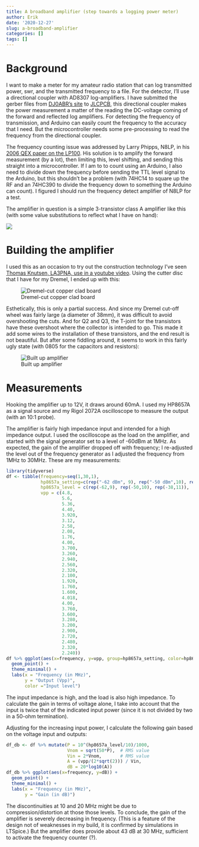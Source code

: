 ```yaml
---
title: A broadband amplifier (step towards a logging power meter)
author: Erik
date: '2020-12-27'
slug: a-broadband-amplifier
categories: []
tags: []
---
```


# Background 

I want to make a meter for my amateur radio station that can log transmitted power, swr, and the transmitted
frequency to a file.  For the detector, I'll use a directional coupler with AD8307 log-amplifiers. I have 
submitted the gerber files from [DJ0ABR's site](https://dj0abr.de/english/technik/dds/epwrswrV2.htm) to 
[JLCPCB](https://jlcpcb.com/), this directional coupler makes the power measurement a matter of the reading
the DC-voltage coming of the forward and reflected log amplifiers. For detecting the frequency of transmission,
and Arduino can easily count the frequency to the accuracy that I need. But the microcontroller needs some 
pre-processing to read the frequency from the directional coupler.

The frequency counting issue was addressed by Larry Phipps, N8LP, in his [2006 QEX paper on the LP100](http://www.telepostinc.com/Files/phipps-1.pdf).
His solution is to amplify the forward measurement (by a lot), then limiting this, level shifting, and sending
this straight into a microcontroller. If I am to to count using an Arduino, I also need to divide down the frequency
before sending the TTL level signal to the Arduino, but this shouldn't be a problem (with 74HC14 to square up the RF and an 74HC390 to divide
the frequency down to something the Arduino can count). I figured I should run the frequency detect amplifier of N8LP for a test.

The amplifier in question is a simple 3-transistor class A amplifier like this (with some value substitutions to reflect what I have on hand):

![](/post/2020-12-27-a-broadband-amplifier/bredband_crop_page1.png)

# Building the amplifier

I used this as an occasion to try out the construction technology I've seen
[Thomas Knutsen, LA3PNA, use in a youtube video](https://youtu.be/qdc9N2Hags8).
Using the cutter disc that I have for my Dremel, I ended up with this:

![Dremel-cut copper clad board](/post/2020-12-27-a-broadband-amplifier/2020-12-27_18.22.44.jpg)


Esthetically, this is only a partial success. And since my Dremel cut-off wheel was fairly large (a diameter
of 38mm), it was difficult to avoid overshooting the cuts. And for Q2 and Q3, the T-joint for the
transistors have these overshoot where the collector is intended to go. This made it add some wires to
the installation of these transistors, and the end result is not beautiful. But after some fiddling around,
it seems to work in this fairly ugly state (with 0805 for the capacitors and resistors):

![Built up amplifier](/post/2020-12-27-a-broadband-amplifier/2020-12-27_20.07.31.jpg)

# Measurements
Hooking the amplifier up to 12V, it draws around 60mA. I used my HP8657A as a signal source and my Rigol 2072A
oscilloscope 
to measure the output (with an 10:1 probe). 

The amplifier is fairly high impedance input and intended for a high impedance output. 
I used the oscilloscope as the load on the amplifier, and started with the signal generator set to a level of
-60dBm at 1MHz. As expected, the gain of the amplifier dropped off with frequency; I re-adjusted the level out of the frequency generator as I adjusted the frequency from 1MHz to 30MHz. These are my measurements:

```r
library(tidyverse)
df <- tibble(frequency=seq(1,30,1), 
             hp8657a_setting=c(rep("-62 dBm", 9), rep("-50 dBm",10), rep("-38 dBm",11)),
             hp8657a_level = c(rep(-62,9), rep(-50,10), rep(-38,11)),
             vpp = c(4.8,
                     5.6,
                     5.36,
                     4.40,
                     3.920,
                     3.12,
                     2.58,
                     2.08,
                     1.76,
                     4.00,
                     3.700,
                     3.260,
                     2.940,
                     2.560,
                     2.320,
                     2.100,
                     1.920,
                     1.760,
                     1.600,
                     4.018,
                     4.00,
                     3.760,
                     3.600,
                     3.280,
                     3.200,
                     2.900,
                     2.720,
                     2.480,
                     2.320,
                     2.240))
df %>% ggplot(aes(x=frequency, y=vpp, group=hp8657a_setting, color=hp8657a_setting)) +
  geom_point() +
  theme_minimal() +
  labs(x = "Frequency (in MHz)",
       y = "Output (Vpp)", 
       color ="Input level")
```

The input impedance is high, and the load is also high impedance. To calculate
the gain in terms of voltage alone, I take into account that the input is twice
that of the indicated input power (since it is not divided by two in a 50-ohm termination).

Adjusting for the increasing input power, I calculate the following gain based on the
voltage input and outputs:

```r
df_db <- df %>% mutate(P = 10^(hp8657a_level/10)/1000,
                       Vnom = sqrt(50*P),  # RMS value
                       Vin = 2*Vnom,       # RMS value
                       A = (vpp/(2*sqrt(2))) / Vin,
                       dB = 20*log10(A))
df_db %>% ggplot(aes(x=frequency, y=dB)) +
  geom_point() + 
  theme_minimal() +
  labs(x = "Frequency (in MHz)",
       y = "Gain (in dB)")
```

The discontinuities at 10 and 20 MHz might be due to compression/distortion at those those levels. 
To conclude, the gain of the amplifier is severely decreasing in frequency. 
(This is a feature of the design not of weaknesses in my build, it is confirmed 
by simulations in LTSpice.) But the amplifier does provide about 43 dB at 30 MHz, sufficient to activate
the frequency counter (?). 
